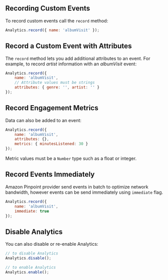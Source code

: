 ## Recording Custom Events

To record custom events call the `record` method:

```javascript
Analytics.record({ name: 'albumVisit' });
```

## Record a Custom Event with Attributes

The `record` method lets you add additional attributes to an event. For example, to record *artist* information with an *albumVisit* event:

```javascript
Analytics.record({
    name: 'albumVisit', 
    // Attribute values must be strings
    attributes: { genre: '', artist: '' }
});
```

## Record Engagement Metrics

Data can also be added to an event:

```javascript
Analytics.record({
    name: 'albumVisit', 
    attributes: {}, 
    metrics: { minutesListened: 30 }
});
```

Metric values must be a `Number` type such as a float or integer.

## Record Events Immediately

Amazon Pinpoint provider send events in batch to optimize network bandwidth, however events can be send immediately using `immediate` flag.

```javascript
Analytics.record({
    name: 'albumVisit', 
    immediate: true
});
```

## Disable Analytics

You can also disable or re-enable Analytics:
```javascript
// to disable Analytics
Analytics.disable();

// to enable Analytics
Analytics.enable();
```
